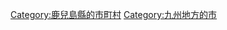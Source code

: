 {{Commonscat|Kirishima, Kagoshima}}
{{Catmore}}

{{DEFAULTSORT:Kirishima-shi}}
[[Category:鹿兒島縣的市町村|Category:鹿兒島縣的市町村]]
[[Category:九州地方的市|Category:九州地方的市]]
